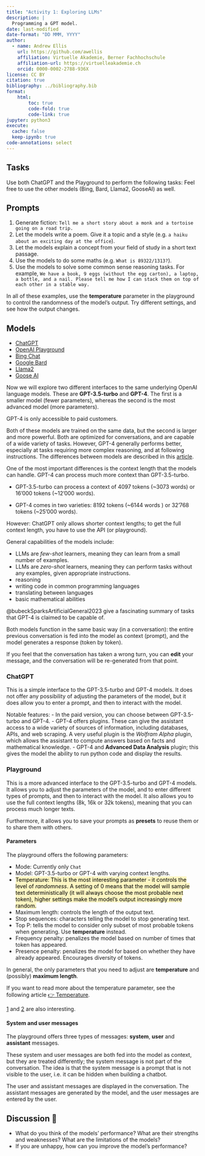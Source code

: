 ```yaml
---
title: "Activity 1: Exploring LLMs"
description: |
  Programming a GPT model.
date: last-modified
date-format: "DD MMM, YYYY"
author: 
  - name: Andrew Ellis
    url: https://github.com/awellis
    affiliation: Virtuelle Akademie, Berner Fachhochschule
    affiliation-url: https://virtuelleakademie.ch
    orcid: 0000-0002-2788-936X
license: CC BY
citation: true
bibliography: ../bibliography.bib
format:
    html:
        toc: true
        code-fold: true
        code-link: true
jupyter: python3
execute: 
  cache: false
  keep-ipynb: true
code-annotations: select
---
```




## Tasks

Use both ChatGPT and the Playground to perform the following tasks:
[Feel free to use the other models (Bing, Bard, Llama2, GooseAI) as well.]{.aside}

:::{.callout-tip}
## Prompts

1) Generate fiction: `Tell me a short story about a monk and a tortoise going on a road trip.`
2)	Let the models write a poem. Give it a topic and a style (e.g. `a haiku about an exciting day at the office`).
3) Let the models explain a concept from your field of study in a short text passage.
4) Use the models to do some maths (e.g. `What is 89322/1313?`).
5) Use the models to solve some common sense reasoning tasks. For example, `We have a book, 9 eggs (without the egg carton), a laptop, a bottle, and a nail. Please tell me how I can stack them on top of each other in a stable way.`
:::

In all of these examples, use the **temperature** parameter in the playground to control the randomness of the model's output. Try different settings, and see how the output changes.


## Models
- [ChatGPT](https://chat.openai.com/)
- [OpenAI Playground](https://platform.openai.com/playground)
- [Bing Chat](https://www.bing.com/)
- [Google Bard](https://bard.google.com/)
- [Llama2](https://www.llama2.ai/)
- [Goose AI](https://goose.ai/playground)

Now we will explore two different interfaces to the same underlying OpenAI language models. These are **GPT-3.5-turbo** and **GPT-4**. The first is a smaller model (fewer parameters), whereas the second is the most advanced model (more parameters). 

[GPT-4 is only accessible to paid customers.]{.aside}

Both of these models are trained on the same data, but the second is larger and more powerful. Both are optimized for conversations, and are capable of a wide variety of tasks. However, GPT-4 generally performs better, especially at tasks requiring more complex reasoning, and at following instructions. The differences between models are described in this [article](https://openai.com/research/gpt-4).

One of the most important differences is the context length that the models can handle. GPT-4 can process much more context than GPT-3.5-turbo. 


- GPT-3.5-turbo can process a context of 4097 tokens (~3073 words) or 16'000 tokens (~12'000 words).

- GPT-4 comes in two varieties: 8192 tokens (~6144 words ) or 32'768 tokens (~25'000 words).

[However: ChatGPT only allows shorter context lengths; to get the full context length, you have to use the API (or playground).]{.aside}


General capabilities of the models include:

- LLMs are *few-shot* learners, meaning they can learn from a small number of examples.
- LLMs are *zero-shot* learners, meaning they can perform tasks without any examples, given appropriate instructions.
- reasoning
- writing code in common programming languages
- translating between languages
- basic mathematical abilities

@bubeckSparksArtificialGeneral2023 give a fascinating summary of tasks that GPT-4 is claimed to be capable of.


Both models function in the same basic way (in a conversation): the entire previous conversation is fed into the model as context (prompt), and the model generates a response (token by token). 

If you feel that the conversation has taken a wrong turn, you can **edit** your message, and the conversation will be re-generated from that point.




### ChatGPT

This is a simple interface to the GPT-3.5-turbo and GPT-4 models. It does not offer any possibility of adjusting the parameters of the model, but it does allow you to enter a prompt, and then to interact with the model.

Notable features:
- In the paid version, you can choose between GPT-3.5-turbo and GPT-4.
- GPT-4 offers plugins. These can give the assistant access to a wide variety of sources of information, including databases, APIs, and web scraping. A very useful plugin is the *Wolfram Alpha* plugin, which allows the assistant to compute answers based on facts and mathematical knowledge.
- GPT-4 and **Advanced Data Analysis** plugin; this gives the model the ability to run python code and display the results.



### Playground

This is a more advanced interface to the GPT-3.5-turbo and GPT-4 models. It allows you to adjust the parameters of the model, and to enter different types of prompts, and then to interact with the model. It also allows you to use the full context lengths (8k, 16k or 32k tokens), meaning that you can process much longer texts.

Furthermore, it allows you to save your prompts as **presets** to reuse them or to share them with others.

#### Parameters
The playground offers the following parameters:

- Mode: Currently only `Chat`
- Model: GPT-3.5-turbo or GPT-4 with varying context lengths.
- <mark style="background: #FFF3A3A6;">Temperature: This is the most interesting parameter - it controls the level of _randomness_. A setting of 0 means that the model will sample text deterministically (it will always choose the most probable next token), higher settings make the model's output increasingly more random.</mark>
- Maximum length: controls the length of the output text.
- Stop sequences: characters telling the model to stop generating text.
- Top P: tells the model to consider only subset of most probable tokens when generating. Use **temperature** instead.
- Frequency penalty: penalizes the model based on number of times that token has appeared.
- Presence penalty: penalizes the model for based on whether they have already appeared. Encourages diversity of tokens.

In general, the only parameters that you need to adjust are **temperature** and (possibly) **maximum length**. 


If you want to read more about the temperature parameter, see the following article
[👉 Temperature](https://docs.cohere.com/docs/temperature).


[[1](https://www.prompthub.us/blog/understanding-openai-parameters-how-to-optimize-your-prompts-for-better-outputs) and 
[2](https://shivammehta25.github.io/posts/temperature-in-language-models-open-ai-whisper-probabilistic-machine-learning/) are also interesting.]{.aside}




#### System and user messages
The playground offers three types of messages: **system**, **user** and **assistant** messages. 

These system and user messages are both fed into the model as context, but they are treated differently; the system message is not part of the conversation. The idea is that the system message is a prompt that is not visible to the user, i.e. it can be hidden when building a chatbot.

The user and assistant messages are displayed in the conversation. The assistant messages are generated by the model, and the user messages are entered by the user.




:::{.callout-caution}
## Discussion 💬 

- What do you think of the models' performance? What are their strengths and weaknesses? What are the limitations of the models? 
- If you are unhappy, how can you improve the model's performance?

:::